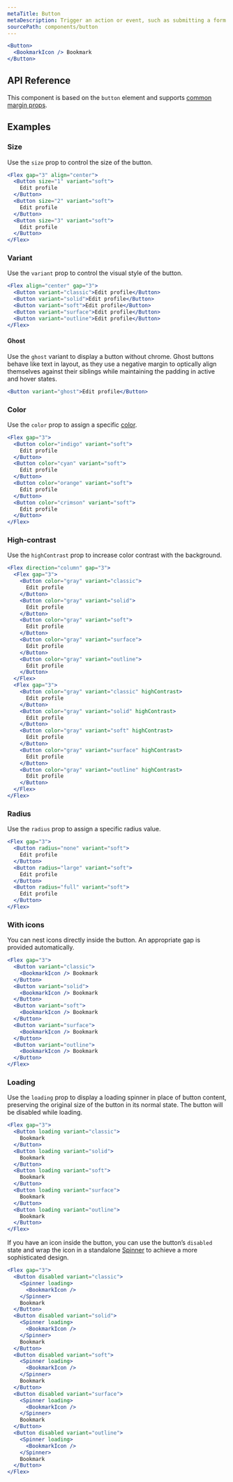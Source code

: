 ```yaml
---
metaTitle: Button
metaDescription: Trigger an action or event, such as submitting a form or displaying a dialog.
sourcePath: components/button
---
```


```jsx live=true
<Button>
  <BookmarkIcon /> Bookmark
</Button>
```

## API Reference

This component is based on the `button` element and supports [common margin props](/themes/docs/theme/layout#margin-props).

<ThemesPropsTable defs="buttonPropDefs" />

## Examples

### Size

Use the `size` prop to control the size of the button.

```jsx live=true
<Flex gap="3" align="center">
  <Button size="1" variant="soft">
    Edit profile
  </Button>
  <Button size="2" variant="soft">
    Edit profile
  </Button>
  <Button size="3" variant="soft">
    Edit profile
  </Button>
</Flex>
```

### Variant

Use the `variant` prop to control the visual style of the button.

```jsx live=true scroll=true
<Flex align="center" gap="3">
  <Button variant="classic">Edit profile</Button>
  <Button variant="solid">Edit profile</Button>
  <Button variant="soft">Edit profile</Button>
  <Button variant="surface">Edit profile</Button>
  <Button variant="outline">Edit profile</Button>
</Flex>
```

#### Ghost

Use the `ghost` variant to display a button without chrome. Ghost buttons behave like text in layout, as they use a negative margin to optically align themselves against their siblings while maintaining the padding in active and hover states.

```jsx live=true
<Button variant="ghost">Edit profile</Button>
```

### Color

Use the `color` prop to assign a specific [color](/themes/docs/theme/color).

```jsx live=true scroll=true
<Flex gap="3">
  <Button color="indigo" variant="soft">
    Edit profile
  </Button>
  <Button color="cyan" variant="soft">
    Edit profile
  </Button>
  <Button color="orange" variant="soft">
    Edit profile
  </Button>
  <Button color="crimson" variant="soft">
    Edit profile
  </Button>
</Flex>
```

### High-contrast

Use the `highContrast` prop to increase color contrast with the background.

```jsx live=true scroll=true
<Flex direction="column" gap="3">
  <Flex gap="3">
    <Button color="gray" variant="classic">
      Edit profile
    </Button>
    <Button color="gray" variant="solid">
      Edit profile
    </Button>
    <Button color="gray" variant="soft">
      Edit profile
    </Button>
    <Button color="gray" variant="surface">
      Edit profile
    </Button>
    <Button color="gray" variant="outline">
      Edit profile
    </Button>
  </Flex>
  <Flex gap="3">
    <Button color="gray" variant="classic" highContrast>
      Edit profile
    </Button>
    <Button color="gray" variant="solid" highContrast>
      Edit profile
    </Button>
    <Button color="gray" variant="soft" highContrast>
      Edit profile
    </Button>
    <Button color="gray" variant="surface" highContrast>
      Edit profile
    </Button>
    <Button color="gray" variant="outline" highContrast>
      Edit profile
    </Button>
  </Flex>
</Flex>
```

### Radius

Use the `radius` prop to assign a specific radius value.

```jsx live=true scroll=true
<Flex gap="3">
  <Button radius="none" variant="soft">
    Edit profile
  </Button>
  <Button radius="large" variant="soft">
    Edit profile
  </Button>
  <Button radius="full" variant="soft">
    Edit profile
  </Button>
</Flex>
```

### With icons

You can nest icons directly inside the button. An appropriate gap is provided automatically.

```jsx live=true scroll=true
<Flex gap="3">
  <Button variant="classic">
    <BookmarkIcon /> Bookmark
  </Button>
  <Button variant="solid">
    <BookmarkIcon /> Bookmark
  </Button>
  <Button variant="soft">
    <BookmarkIcon /> Bookmark
  </Button>
  <Button variant="surface">
    <BookmarkIcon /> Bookmark
  </Button>
  <Button variant="outline">
    <BookmarkIcon /> Bookmark
  </Button>
</Flex>
```

### Loading

Use the `loading` prop to display a loading spinner in place of button content, preserving the original size of the button in its normal state. The button will be disabled while loading.

```jsx live=true scroll=true
<Flex gap="3">
  <Button loading variant="classic">
    Bookmark
  </Button>
  <Button loading variant="solid">
    Bookmark
  </Button>
  <Button loading variant="soft">
    Bookmark
  </Button>
  <Button loading variant="surface">
    Bookmark
  </Button>
  <Button loading variant="outline">
    Bookmark
  </Button>
</Flex>
```

If you have an icon inside the button, you can use the button’s `disabled` state and wrap the icon in a standalone [Spinner](/themes/docs/components/spinner) to achieve a more sophisticated design.

```jsx live=true scroll=true
<Flex gap="3">
  <Button disabled variant="classic">
    <Spinner loading>
      <BookmarkIcon />
    </Spinner>
    Bookmark
  </Button>
  <Button disabled variant="solid">
    <Spinner loading>
      <BookmarkIcon />
    </Spinner>
    Bookmark
  </Button>
  <Button disabled variant="soft">
    <Spinner loading>
      <BookmarkIcon />
    </Spinner>
    Bookmark
  </Button>
  <Button disabled variant="surface">
    <Spinner loading>
      <BookmarkIcon />
    </Spinner>
    Bookmark
  </Button>
  <Button disabled variant="outline">
    <Spinner loading>
      <BookmarkIcon />
    </Spinner>
    Bookmark
  </Button>
</Flex>
```
